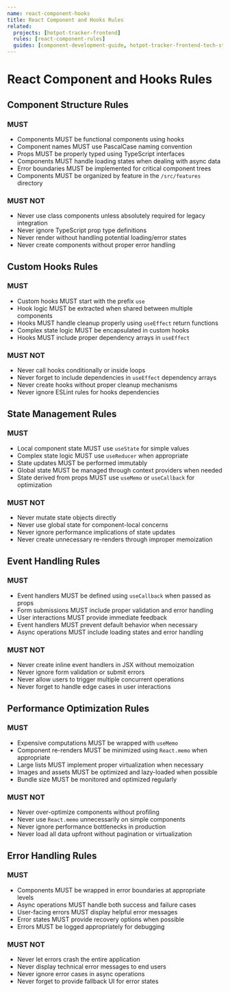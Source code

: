```yaml
---
name: react-component-hooks
title: React Component and Hooks Rules
related:
  projects: [hotpot-tracker-frontend]
  rules: [react-component-rules]
  guides: [component-development-guide, hotpot-tracker-frontend-tech-stack]
---
```


# React Component and Hooks Rules

## Component Structure Rules

### MUST
- Components MUST be functional components using hooks
- Component names MUST use PascalCase naming convention
- Props MUST be properly typed using TypeScript interfaces
- Components MUST handle loading states when dealing with async data
- Error boundaries MUST be implemented for critical component trees
- Components MUST be organized by feature in the `/src/features` directory

### MUST NOT
- Never use class components unless absolutely required for legacy integration
- Never ignore TypeScript prop type definitions
- Never render without handling potential loading/error states
- Never create components without proper error handling

## Custom Hooks Rules

### MUST
- Custom hooks MUST start with the prefix `use`
- Hook logic MUST be extracted when shared between multiple components
- Hooks MUST handle cleanup properly using `useEffect` return functions
- Complex state logic MUST be encapsulated in custom hooks
- Hooks MUST include proper dependency arrays in `useEffect`

### MUST NOT
- Never call hooks conditionally or inside loops
- Never forget to include dependencies in `useEffect` dependency arrays
- Never create hooks without proper cleanup mechanisms
- Never ignore ESLint rules for hooks dependencies

## State Management Rules

### MUST
- Local component state MUST use `useState` for simple values
- Complex state logic MUST use `useReducer` when appropriate
- State updates MUST be performed immutably
- Global state MUST be managed through context providers when needed
- State derived from props MUST use `useMemo` or `useCallback` for optimization

### MUST NOT
- Never mutate state objects directly
- Never use global state for component-local concerns
- Never ignore performance implications of state updates
- Never create unnecessary re-renders through improper memoization

## Event Handling Rules

### MUST
- Event handlers MUST be defined using `useCallback` when passed as props
- Form submissions MUST include proper validation and error handling
- User interactions MUST provide immediate feedback
- Event handlers MUST prevent default behavior when necessary
- Async operations MUST include loading states and error handling

### MUST NOT
- Never create inline event handlers in JSX without memoization
- Never ignore form validation or submit errors
- Never allow users to trigger multiple concurrent operations
- Never forget to handle edge cases in user interactions

## Performance Optimization Rules

### MUST
- Expensive computations MUST be wrapped with `useMemo`
- Component re-renders MUST be minimized using `React.memo` when appropriate
- Large lists MUST implement proper virtualization when necessary
- Images and assets MUST be optimized and lazy-loaded when possible
- Bundle size MUST be monitored and optimized regularly

### MUST NOT
- Never over-optimize components without profiling
- Never use `React.memo` unnecessarily on simple components
- Never ignore performance bottlenecks in production
- Never load all data upfront without pagination or virtualization

## Error Handling Rules

### MUST
- Components MUST be wrapped in error boundaries at appropriate levels
- Async operations MUST handle both success and failure cases
- User-facing errors MUST display helpful error messages
- Error states MUST provide recovery options when possible
- Errors MUST be logged appropriately for debugging

### MUST NOT
- Never let errors crash the entire application
- Never display technical error messages to end users
- Never ignore error cases in async operations
- Never forget to provide fallback UI for error states